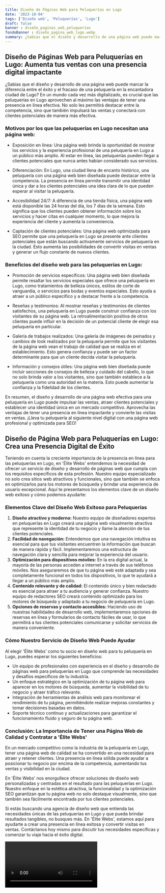 ```yaml
---
title: Diseño de Páginas Web para Peluquerías en Lugo
date: '2023-10-04'
tags: ['Diseño web', 'Peluquerías', 'Lugo']
draft: false
banner : diseño_paginas_web_peluquerías
fondoBanner : diseño_pagina_web_lugo.webp
summary: ¿Sabías que el diseño y desarrollo de una página web puede marcar la diferencia entre el éxito y el fracaso de una peluquería en la encantadora ciudad de Lugo? En un mundo cada vez más digitalizado, es crucial que las peluquerías en Lugo aprovechen al máximo las ventajas de tener una presencia en línea efectiva. No solo les permitirá destacar entre la competencia, sino que también impulsará las ventas y conectará con clientes potenciales de manera más efectiva.
---
```


## Diseño de Páginas Web para Peluquerías en Lugo: Aumenta tus ventas con una presencia digital impactante

¿Sabías que el diseño y desarrollo de una página web puede marcar la diferencia entre el éxito y el fracaso de una peluquería en la encantadora ciudad de Lugo? En un mundo cada vez más digitalizado, es crucial que las peluquerías en Lugo aprovechen al máximo las ventajas de tener una presencia en línea efectiva. No solo les permitirá destacar entre la competencia, sino que también impulsará las ventas y conectará con clientes potenciales de manera más efectiva.

### Motivos por los que las peluquerías en Lugo necesitan una página web:

- Exposición en línea: Una página web brinda la oportunidad de mostrar los servicios y la experiencia profesional de una peluquería en Lugo a un público más amplio. Al estar en línea, las peluquerías pueden llegar a clientes potenciales que nunca antes habían considerado sus servicios.

- Diferenciación: En Lugo, una ciudad llena de encanto histórico, una peluquería con una página web bien diseñada puede destacar entre la competencia. La presencia en línea permite transmitir una identidad única y dar a los clientes potenciales una idea clara de lo que pueden esperar al visitar la peluquería.

- Accesibilidad 24/7: A diferencia de una tienda física, una página web está disponible las 24 horas del día, los 7 días de la semana. Esto significa que los clientes pueden obtener información sobre los servicios y hacer citas en cualquier momento, lo que mejora la experiencia del cliente y aumenta la conveniencia.

- Captación de clientes potenciales: Una página web optimizada para SEO permite que una peluquería en Lugo se presente ante clientes potenciales que están buscando activamente servicios de peluquería en la ciudad. Esto aumenta las posibilidades de convertir visitas en ventas y generar un flujo constante de nuevos clientes.

### Beneficios del diseño web para las peluquerías en Lugo:

- Promoción de servicios específicos: Una página web bien diseñada permite resaltar los servicios especiales que ofrece una peluquería en Lugo, como tratamientos de belleza únicos, estilos de corte de vanguardia, o servicios para bodas y eventos especiales. Esto ayuda a atraer a un público específico y a destacar frente a la competencia.

- Reseñas y testimonios: Al mostrar reseñas y testimonios de clientes satisfechos, una peluquería en Lugo puede construir confianza con los visitantes de su página web. La retroalimentación positiva de otros clientes puede influir en la decisión de un potencial cliente de elegir esa peluquería en particular.

- Galería de trabajos realizados: Una galería de imágenes de peinados y cambios de look realizados por la peluquería permite que los visitantes de la página web vean el trabajo de calidad que se realiza en el establecimiento. Esto genera confianza y puede ser un factor determinante para que un cliente decida visitar la peluquería.

- Información y consejos útiles: Una página web bien diseñada puede incluir secciones de consejos de belleza y cuidado del cabello, lo que no solo brinda valor a los visitantes, sino que también establece a la peluquería como una autoridad en la materia. Esto puede aumentar la confianza y la fidelidad de los clientes.

En resumen, el diseño y desarrollo de una página web efectiva para una peluquería en Lugo puede impulsar las ventas, atraer clientes potenciales y establecer una identidad única en un mercado competitivo. Aprovecha las ventajas de tener una presencia en línea impactante y convierte las visitas en ventas. ¡Lleva tu peluquería al siguiente nivel digital con una página web profesional y optimizada para SEO!

<GifSeo />

<Cta />

## Diseño de Página Web para Peluquerías en Lugo: Crea una Presencia Digital de Éxito

Teniendo en cuenta la creciente importancia de la presencia en línea para las peluquerías en Lugo, en 'Élite Webs' entendemos la necesidad de ofrecer un servicio de diseño y desarrollo de páginas web que cumpla con los requisitos específicos de esta profesión. Nuestro equipo especializado no solo crea sitios web atractivos y funcionales, sino que también se enfoca en optimizarlos para los motores de búsqueda y brindar una experiencia de usuario excepcional. Aquí te presentamos los elementos clave de un diseño web exitoso y cómo podemos ayudarte:

### Elementos Clave del Diseño Web Exitoso para Peluquerías

1. **Diseño atractivo y moderno:** Nuestro equipo de diseñadores expertos en peluquerías en Lugo creará una página web visualmente atractiva que represente la identidad de tu negocio y llame la atención de tus clientes potenciales.
2. **Facilidad de navegación:** Entendemos que una navegación intuitiva es esencial para que tus visitantes encuentren la información que buscan de manera rápida y fácil. Implementaremos una estructura de navegación clara y sencilla para mejorar la experiencia del usuario.
3. **Optimización para dispositivos móviles:** En la era digital actual, la mayoría de las personas acceden a internet a través de sus teléfonos móviles. Nos aseguraremos de que tu página web esté adaptada y sea completamente funcional en todos los dispositivos, lo que te ayudará a llegar a un público más amplio.
4. **Contenido relevante y de calidad:** El contenido único y bien redactado es esencial para atraer a tu audiencia y generar confianza. Nuestro equipo de redactores SEO creará contenido optimizado para los motores de búsqueda y adaptado a tu negocio de peluquería en Lugo.
5. **Opciones de reservas y contacto accesibles:** Haciendo uso de nuestras habilidades de desarrollo web, implementaremos opciones de reservas en línea y formularios de contacto fáciles de usar, lo que permitirá a tus clientes potenciales comunicarse y solicitar servicios de manera conveniente.

### Cómo Nuestro Servicio de Diseño Web Puede Ayudar

Al elegir 'Élite Webs' como tu socio en diseño web para tu peluquería en Lugo, puedes esperar los siguientes beneficios:

- Un equipo de profesionales con experiencia en el diseño y desarrollo de páginas web para peluquerías en Lugo que comprende las necesidades y desafíos específicos de tu industria.
- Un enfoque estratégico en la optimización de tu página web para aparecer en los motores de búsqueda, aumentar la visibilidad de tu negocio y atraer tráfico relevante.
- Integración de herramientas de análisis web para monitorear el rendimiento de tu página, permitiéndote realizar mejoras constantes y tomar decisiones basadas en datos.
- Soporte técnico continuo y actualizaciones para garantizar el funcionamiento fluido y seguro de tu página web.

### Conclusión: La Importancia de Tener una Página Web de Calidad y Contratar a 'Élite Webs'

En un mercado competitivo como la industria de la peluquería en Lugo, tener una página web de calidad se ha convertido en una necesidad para atraer y retener clientes. Una presencia en línea sólida puede ayudar a posicionar tu negocio por encima de la competencia, aumentando tus ventas y visibilidad en la ciudad.

En 'Élite Webs' nos enorgullece ofrecer soluciones de diseño web personalizadas y centradas en el resultado para las peluquerías en Lugo. Nuestro enfoque en la estética atractiva, la funcionalidad y la optimización SEO garantizan que tu página web no solo destaque visualmente, sino que también sea fácilmente encontrada por tus clientes potenciales.

Si estás buscando una agencia de diseño web que entienda las necesidades únicas de las peluquerías en Lugo y que pueda brindar resultados tangibles, no busques más. En 'Élite Webs', estamos aquí para ayudarte a crear una presencia en línea exitosa y convertir visitas en ventas. Contáctanos hoy mismo para discutir tus necesidades específicas y comenzar tu viaje hacia el éxito digital.

<Video />

<CtaBot job='Peluquerías' city='Lugo'/>

<Gmaps query='Lugo+españa+maps' />
